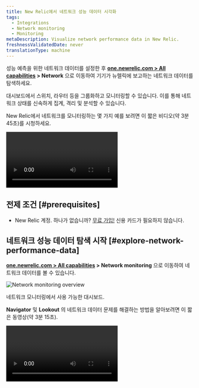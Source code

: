 ```yaml
---
title: New Relic에서 네트워크 성능 데이터 시각화
tags:
  - Integrations
  - Network monitoring
  - Monitoring
metaDescription: Visualize network performance data in New Relic.
freshnessValidatedDate: never
translationType: machine
---
```



성능 예측을 위한 네트워크 데이터를 설정한 후 <DNT>**[one.newrelic.com > All capabilities](https://one.newrelic.com/all-capabilities) > Network**</DNT> 으로 이동하여 기기가 뉴렐릭에 보고하는 네트워크 데이터를 탐색하세요.

대시보드에서 스위치, 라우터 등을 그룹화하고 모니터링할 수 있습니다. 이를 통해 네트워크 상태를 신속하게 집계, 격리 및 분석할 수 있습니다.

New Relic에서 네트워크를 모니터링하는 몇 가지 예를 보려면 이 짧은 비디오(약 3분 45초)를 시청하세요.

<Video
  id="rnxfPSR_ZCo"
  type="youtube"
/>

## 전제 조건 [#prerequisites]

* New Relic 계정. 하나가 없습니까? [무료 가입!](https://newrelic.com/signup) 신용 카드가 필요하지 않습니다.

## 네트워크 성능 데이터 탐색 시작 [#explore-network-performance-data]

<DNT>**[one.newrelic.com > All capabilities](https://one.newrelic.com/all-capabilities) > Network monitoring**</DNT> 으로 이동하여 네트워크 데이터를 볼 수 있습니다.

<img
  title="Network monitoring overview"
  alt="Network monitoring overview"
  src={networkDevicePerformance}
/>

<figcaption>
  네트워크 모니터링에서 사용 가능한 대시보드.
</figcaption>

<DNT>**Navigator**</DNT> 및 <DNT>**Lookout**</DNT> 의 네트워크 데이터 문제를 해결하는 방법을 알아보려면 이 짧은 동영상(약 3분 15초).

<Video
  id="qkakBi0Lc9Y"
  type="youtube"
/>